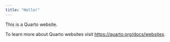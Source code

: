 ```yaml
---
title: "Hello!"
---
```


This is a Quarto website.

To learn more about Quarto websites visit <https://quarto.org/docs/websites>.
